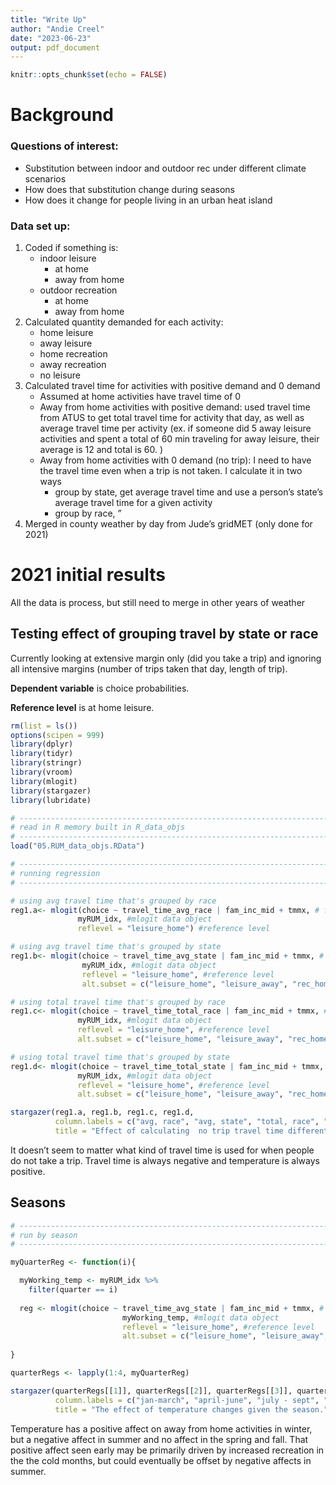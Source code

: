 ```yaml
---
title: "Write Up"
author: "Andie Creel"
date: "2023-06-23"
output: pdf_document
---
```


```r
knitr::opts_chunk$set(echo = FALSE)
```

# Background 

### Questions of interest: 

  - Substitution between indoor and outdoor rec under different climate scenarios 
  - How does that substitution change during seasons
  - How does it change for people living in an urban heat island 

### Data set up: 

1. Coded if something is:
    - indoor leisure
        - at home
        - away from home 
    - outdoor recreation
        - at home
        - away from home 
2. Calculated quantity demanded for each activity: 
    - home leisure
    - away leisure
    - home recreation
    - away recreation 
    - no leisure 
3. Calculated travel time for activities with positive demand and 0 demand 
    - Assumed at home activities have travel time of 0 
    - Away from home activities with positive demand: used travel time from ATUS to get total travel time for activity that day, as well as average travel time per activity (ex. if someone did 5 away leisure activities and spent a total of 60 min traveling for away leisure, their average is 12 and total is 60. )
    - Away from home activities with 0 demand (no trip): I need to have the travel time even when a trip is not taken. I calculate it in two ways 
      - group by state, get average travel time and use a person's state's average travel time for a given activity
      - group by race, "
4. Merged in county weather by day from Jude's gridMET (only done for 2021)

# 2021 initial results 
All the data is process, but still need to merge in other years of weather 

## Testing effect of grouping travel by state or race

Currently looking at extensive margin only (did you take a trip) and ignoring all intensive margins (number of trips taken that day, length of trip).

**Dependent variable** is choice probabilities. 

**Reference level** is at home leisure. 


```r
rm(list = ls())
options(scipen = 999)
library(dplyr)
library(tidyr)
library(stringr)
library(vroom)
library(mlogit)
library(stargazer)
library(lubridate)

# -----------------------------------------------------------------------------
# read in R memory built in R_data_objs
# -----------------------------------------------------------------------------
load("05.RUM_data_objs.RData")

# -----------------------------------------------------------------------------
# running regression
# -----------------------------------------------------------------------------

# using avg travel time that's grouped by race 
reg1.a<- mlogit(choice ~ travel_time_avg_race | fam_inc_mid + tmmx, # formula
               myRUM_idx, #mlogit data object
               reflevel = "leisure_home") #reference level 

# using avg travel time that's grouped by state 
reg1.b<- mlogit(choice ~ travel_time_avg_state | fam_inc_mid + tmmx, # formula
                myRUM_idx, #mlogit data object
                reflevel = "leisure_home", #reference level 
                alt.subset = c("leisure_home", "leisure_away", "rec_home", "rec_away")) # choices available

# using total travel time that's grouped by race 
reg1.c<- mlogit(choice ~ travel_time_total_race | fam_inc_mid + tmmx, # formula
               myRUM_idx, #mlogit data object
               reflevel = "leisure_home", #reference level 
               alt.subset = c("leisure_home", "leisure_away", "rec_home", "rec_away")) # choices available (dropped no leisure)

# using total travel time that's grouped by state 
reg1.d<- mlogit(choice ~ travel_time_total_state | fam_inc_mid + tmmx, # formula
               myRUM_idx, #mlogit data object
               reflevel = "leisure_home", #reference level 
               alt.subset = c("leisure_home", "leisure_away", "rec_home", "rec_away")) # choices available (dropped no leisure)

stargazer(reg1.a, reg1.b, reg1.c, reg1.d,
          column.labels = c("avg, race", "avg, state", "total, race", "total, state"),
          title = "Effect of calculating  no trip travel time differently")

```

It doesn't seem to matter what kind of travel time is used for when people do not take a trip. Travel time is always negative and temperature is always positive. 

## Seasons

```r
# -----------------------------------------------------------------------------
# run by season 
# -----------------------------------------------------------------------------

myQuarterReg <- function(i){

  myWorking_temp <- myRUM_idx %>%
    filter(quarter == i) 
  
  reg <- mlogit(choice ~ travel_time_avg_state | fam_inc_mid + tmmx, # formula
                         myWorking_temp, #mlogit data object
                         reflevel = "leisure_home", #reference level 
                         alt.subset = c("leisure_home", "leisure_away", "rec_home", "rec_away")) # choices available (dropped no leisure)
  
}

quarterRegs <- lapply(1:4, myQuarterReg)

stargazer(quarterRegs[[1]], quarterRegs[[2]], quarterRegs[[3]], quarterRegs[[4]], 
          column.labels = c("jan-march", "april-june", "july - sept", "oct - dec"),
          title = "The effect of temperature changes given the season.")
```

Temperature has a positive affect on away from home activities in winter, but a negative affect in summer and no affect in the spring and fall. That positive affect seen early may be primarily driven by increased recreation in the the cold months, but could eventually be offset by negative affects in summer. 




